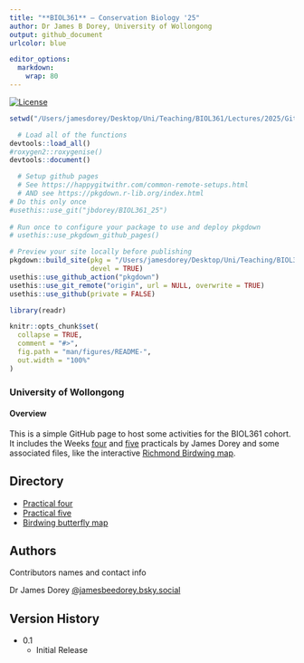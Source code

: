 ```yaml
---
title: "**BIOL361** — Conservation Biology '25"
author: Dr James B Dorey, University of Wollongong
output: github_document
urlcolor: blue

editor_options: 
  markdown: 
    wrap: 80
---
```


<!-- badges: start -->

[![License](https://img.shields.io/badge/license-GPL%20(%3E=%203)-lightgrey.svg?style=flat)](http://www.gnu.org/licenses/gpl-3.0.html)

<!-- badges: end -->

```r
setwd("/Users/jamesdorey/Desktop/Uni/Teaching/BIOL361/Lectures/2025/Github_BIOL361_25/BIOL361_25")

  # Load all of the functions
devtools::load_all()
#roxygen2::roxygenise()
devtools::document()

  # Setup github pages 
  # See https://happygitwithr.com/common-remote-setups.html 
  # AND see https://pkgdown.r-lib.org/index.html
# Do this only once
#usethis::use_git("jbdorey/BIOL361_25")
  
# Run once to configure your package to use and deploy pkgdown
# usethis::use_pkgdown_github_pages()

# Preview your site locally before publishing
pkgdown::build_site(pkg = "/Users/jamesdorey/Desktop/Uni/Teaching/BIOL361/Lectures/2025/Github_BIOL361_25/BIOL361_25",
                    devel = TRUE)
usethis::use_github_action("pkgdown")
usethis::use_git_remote("origin", url = NULL, overwrite = TRUE)
usethis::use_github(private = FALSE)
```

```r
library(readr)
```

<!-- README.md is generated from README.Rmd. Please edit that file -->

```r
knitr::opts_chunk$set(
  collapse = TRUE,
  comment = "#>",
  fig.path = "man/figures/README-",
  out.width = "100%"
)
```


### University of Wollongong

#### **Overview**
This is a simple GitHub page to host some activities for the BIOL361 cohort. It includes the Weeks [four](DoreyPrac1/Prac1_BIOL361.html) and [five](https://jbdorey.github.io/BIOL361_25/articles/Prac2_BIOL361.html) practicals by James Dorey and some associated files, like the interactive [Richmond Birdwing map](https://jbdorey.github.io/BIOL361_25/articles/birdwingR.html).

## Directory
* [Practical four](https://jbdorey.github.io/BIOL361_25/articles/Prac1_BIOL361.html)
* [Practical five](https://jbdorey.github.io/BIOL361_25/articles/Prac2_BIOL361.html)
* [Birdwing butterfly map](https://jbdorey.github.io/BIOL361_25/articles/birdwingR.html)

## Authors

Contributors names and contact info

Dr James Dorey
[@jamesbeedorey.bsky.social]([https://twitter.com/dompizzie](https://bsky.app/profile/jamesbeedorey.bsky.social))

## Version History

* 0.1
    * Initial Release
